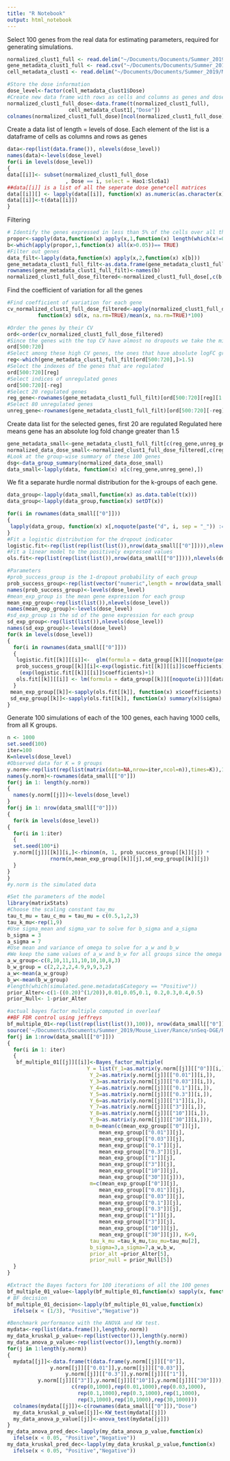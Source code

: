 ```yaml
---
title: "R Notebook"
output: html_notebook
---
```

Select 100 genes from the real data for estimating parameters, required for generating simulations.

```r
normalized_clust1_full <- read.delim("~/Documents/Documents/Summer_2019/Mouse_Liver/Rance/SampleData/normalized_clust1_full.txt", header=TRUE)
gene_metadata_clust1_full <- read.csv("~/Documents/Documents/Summer_2019/Mouse_Liver/Rance/SampleData/gene_metadata_clust1_full.txt", row.names=1, sep="")
cell_metadata_clust1 <- read.delim("~/Documents/Documents/Summer_2019/Mouse_Liver/Rance/SampleData/cell_metadata_clust1.txt", row.names=1)
```


```r
#Store the dose information
dose_level<-factor(cell_metadata_clust1$Dose)
#Create new data frame with rows as cells and columns as genes and dose information
normalized_clust1_full_dose<-data.frame(t(normalized_clust1_full),
                    cell_metadata_clust1[,"Dose"])
colnames(normalized_clust1_full_dose)[ncol(normalized_clust1_full_dose)]<-"Dose"
```

Create a data list of length = levels of dose. Each element of the list is a dataframe of cells as columns and rows as genes

```r
data<-rep(list(data.frame()), nlevels(dose_level))
names(data)<-levels(dose_level)
for(i in levels(dose_level))
{
data[[i]]<- subset(normalized_clust1_full_dose
                   , Dose == i, select = Hao1:Slc6a1)
##data[[i]] is a list of all the seperate dose gene*cell matrices
data[[i]][] <- lapply(data[[i]], function(x) as.numeric(as.character(x)))
data[[i]]<-t(data[[i]])
}
```

Filtering

```r
# Identify the genes expressed in less than 5% of the cells over all the dose groups
propor<-sapply(data,function(x) apply(x,1,function(x) length(which(x!=0))/length(x)))
b<-which(apply(propor,1,function(x) all(x>0.05))== TRUE)
#Filter out genes
data_filt<-lapply(data,function(x) apply(x,2,function(x) x[b]))
gene_metadata_clust1_full_filt<-as.data.frame(gene_metadata_clust1_full[b,])
rownames(gene_metadata_clust1_full_filt)<-names(b)
normalized_clust1_full_dose_filtered<-normalized_clust1_full_dose[,c(b,ncol(normalized_clust1_full_dose))]
```

Find the coefficient of variation for all the genes
```r
#Find coefficient of variation for each gene
cv_normalized_clust1_full_dose_filtered<-apply(normalized_clust1_full_dose_filtered[,1:6826],2,
          function(x) sd(x, na.rm=TRUE)/mean(x, na.rm=TRUE)*100)
```


```r
#Order the genes by their CV
ord<-order(cv_normalized_clust1_full_dose_filtered)
#Since the genes with the top CV have almost no dropouts we take the middle HVG genes which have standard dropout rates ranging from 0.1-0.3
ord[500:720]
#Select among these high CV genes, the ones that have absolute logFC greater than 1,5
reg<-which(gene_metadata_clust1_full_filt[ord[500:720],]>1.5)
#Select the indexes of the genes that are regulated
ord[500:720][reg]
#Select indices of unregulated genes
ord[500:720][-reg]
#Select 20 regulated genes
reg_gene<-rownames(gene_metadata_clust1_full_filt)[ord[500:720][reg][1:20]]
#Select 80 unregulated genes
unreg_gene<-rownames(gene_metadata_clust1_full_filt)[ord[500:720][-reg][1:80]]
```

Create data list for the selected genes, first 20 are regulated
Regulated here means gene has an absolute log fold change greater than 1.5

```r
gene_metadata_small<-gene_metadata_clust1_full_filt[c(reg_gene,unreg_gene),1]
normalized_data_dose_small<-normalized_clust1_full_dose_filtered[,c(reg_gene,unreg_gene,"Dose")]
#Look at the group-wise summary of these 100 genes
dsg<-data_group_summary(normalized_data_dose_small)
data_small<-lapply(data, function(x) x[c(reg_gene,unreg_gene),])
```

We fit a separate hurdle normal distribution for the k-groups of each gene.

```r
data_group<-lapply(data_small,function(x) as.data.table(t(x)))
data_group<-lapply(data_group,function(x) setDT(x))

for(i in rownames(data_small[["0"]]))
{
 lapply(data_group, function(x) x[,noquote(paste("d", i, sep = "_")) := ifelse(x[[noquote(i)]] == 0, 0, 1)])
}
#Fit a logistic distribution for the dropout indicator
logistic.fit<-rep(list(rep(list(list()),nrow(data_small[["0"]]))),nlevels(dose_level))
#Fit a linear model to the positively expressed values
ols.fit<-rep(list(rep(list(list()),nrow(data_small[["0"]]))),nlevels(dose_level))

#Parameters
#prob_success_group is the 1-dropout probability of each group
prob_success_group<-rep(list(vector("numeric",length = nrow(data_small[["0"]]) )),nlevels(dose_level))
names(prob_success_group)<-levels(dose_level)
#mean_exp_group is the mean gene expression for each group
mean_exp_group<-rep(list(list()),nlevels(dose_level))
names(mean_exp_group)<-levels(dose_level)
#sd_exp_group is the sd of the gene expression for each group
sd_exp_group<-rep(list(list()),nlevels(dose_level))
names(sd_exp_group)<-levels(dose_level)
for(k in levels(dose_level))
{
  for(i in rownames(data_small[["0"]]))
  {
   logistic.fit[[k]][[i]]<-  glm(formula = data_group[[k]][[noquote(paste("d", i, sep = "_"))]] ~ 1 , data= data_group[[k]], family = binomial)
   prob_success_group[[k]][i]<-exp(logistic.fit[[k]][[i]]$coefficients)/
    (exp(logistic.fit[[k]][[i]]$coefficients)+1)
   ols.fit[[k]][[i]] <- lm(formula = data_group[[k]][[noquote(i)]][data_group[[k]][[noquote(i)]]>0]~1)         
  }
 mean_exp_group[[k]]<-sapply(ols.fit[[k]], function(x) x$coefficients) 
 sd_exp_group[[k]]<-sapply(ols.fit[[k]], function(x) summary(x)$sigma)
}
```



Generate 100 simulations of each of the 100 genes, each having 1000 cells, from all K groups.

```r
n <- 1000
set.seed(100)
iter=100
K=nlevels(dose_level)
#Observed data for K = 9 groups
y.norm<-rep(list(rep(list(matrix(data=NA,nrow=iter,ncol=n)),times=K)),100)
names(y.norm)<-rownames(data_small[["0"]])
for(j in 1: length(y.norm))
{
  names(y.norm[[j]])<-levels(dose_level)
}
for(j in 1: nrow(data_small[["0"]]))
{
  for(k in levels(dose_level))
{
  for(i in 1:iter)
  {
  set.seed(100*i)
  y.norm[[j]][[k]][i,]<-rbinom(n, 1, prob_success_group[[k]][j]) * 
              rnorm(n,mean_exp_group[[k]][j],sd_exp_group[[k]][j])
  }
}
}
#y.norm is the simulated data
```

```r
#Set the parameters of the model
library(matrixStats)
#Choose the scaling constant tau_mu
tau_t_mu = tau_c_mu = tau_mu = c(0.5,1,2,3)
tau_k_mu<-rep(1,9)
#Use sigma_mean and sigma_var to solve for b_sigma and a_sigma
b_sigma = 3
a_sigma = 7
#Use mean and variance of omega to solve for a_w and b_w
#We keep the same values of a_w and b_w for all groups since the omega mean and omega SD values are more or less consistent.
a_w_group<-c(8,10,11,11,10,10,10,8,3)
b_w_group = c(2,2,2,2,4.9,9,9,3,2)
a_w<-mean(a_w_group)
b_w<-mean(b_w_group)
#length(which(simulated.gene.metadata$Category == "Positive"))
prior_Alter<-c(1-((0.20)^(1/20)),0.01,0.05,0.1, 0.2,0.3,0.4,0.5)
prior_Null<- 1-prior_Alter
```


```r
#actual bayes factor multiple computed in overleaf
##BF FDR control using jeffreys 
bf_multiple_01<-rep(list(rep(list(list()),100)), nrow(data_small[["0"]]))
source('~/Documents/Documents/Summer_2019/Mouse_Liver/Rance/snSeq-DGE/R/BayesFactorMultiple.R')
for(j in 1:nrow(data_small[["0"]]))
{
  for(i in 1: iter)
  {
   bf_multiple_01[[j]][[i]]<-Bayes_factor_multiple(
                          Y = list(Y_1=as.matrix(y.norm[[j]][["0"]][i,]), 
                           Y_2=as.matrix(y.norm[[j]][["0.01"]][i,]),
                           Y_3=as.matrix(y.norm[[j]][["0.03"]][i,]),
                           Y_4=as.matrix(y.norm[[j]][["0.1"]][i,]),
                           Y_5=as.matrix(y.norm[[j]][["0.3"]][i,]),
                           Y_6=as.matrix(y.norm[[j]][["1"]][i,]),
                           Y_7=as.matrix(y.norm[[j]][["3"]][i,]),
                           Y_8=as.matrix(y.norm[[j]][["10"]][i,]),
                           Y_9=as.matrix(y.norm[[j]][["30"]][i,])),
                           m_0=mean(c(mean_exp_group[["0"]][j],
                              mean_exp_group[["0.01"]][j],
                              mean_exp_group[["0.03"]][j],
                              mean_exp_group[["0.1"]][j],
                              mean_exp_group[["0.3"]][j],
                              mean_exp_group[["1"]][j],
                              mean_exp_group[["3"]][j],
                              mean_exp_group[["10"]][j],
                              mean_exp_group[["30"]][j])),
                           m=c(mean_exp_group[["0"]][j],
                              mean_exp_group[["0.01"]][j],
                              mean_exp_group[["0.03"]][j],
                              mean_exp_group[["0.1"]][j],
                              mean_exp_group[["0.3"]][j],
                              mean_exp_group[["1"]][j],
                              mean_exp_group[["3"]][j],
                              mean_exp_group[["10"]][j],
                              mean_exp_group[["30"]][j]), K=9,
                           tau_k_mu =tau_k_mu,tau_mu=tau_mu[2], 
                           b_sigma=3,a_sigma=7,a_w,b_w,
                           prior_alt =prior_Alter[5],
                           prior_null = prior_Null[5]) 
  }
}

```


```r
#Extract the Bayes factors for 100 iterations of all the 100 genes
bf_multiple_01_value<-lapply(bf_multiple_01,function(x) sapply(x, function(x) exp(x$l_Bayes_factor_01)))
# BF decision
bf_multiple_01_decision<-lapply(bf_multiple_01_value,function(x)
  ifelse(x < (1/3), "Positive","Negative"))

```

```r
#Benchmark performance with the ANOVA and KW test.
mydata<-rep(list(data.frame()),length(y.norm))
my_data_kruskal_p_value<-rep(list(vector()),length(y.norm))
my_data_anova_p_value<-rep(list(vector()),length(y.norm))
for(j in 1:length(y.norm))
{
  mydata[[j]]<-data.frame(t(data.frame(y.norm[[j]][["0"]],
              y.norm[[j]][["0.01"]],y.norm[[j]][["0.03"]],                                 y.norm[[j]][["0.1"]],y.norm[[j]][[5]],
                   y.norm[[j]][["0.3"]],y.norm[[j]][["1"]],
          y.norm[[j]][["3"]],y.norm[[j]][["10"]],y.norm[[j]][["30"]])),
                     c(rep(0,1000),rep(0.01,1000),rep(0.03,1000),
                       rep(0.1,1000),rep(0.3,1000),rep(1,1000),
                       rep(3,1000),rep(10,1000),rep(30,1000))) 
  colnames(mydata[[j]])<-c(rownames(data_small[["0"]]),"Dose")
  my_data_kruskal_p_value[[j]]<-KW_test(mydata[[j]])
  my_data_anova_p_value[[j]]<-anova_test(mydata[[j]])
}
my_data_anova_pred_dec<-lapply(my_data_anova_p_value,function(x)
  ifelse(x < 0.05, "Positive","Negative"))
my_data_kruskal_pred_dec<-lapply(my_data_kruskal_p_value,function(x)
  ifelse(x < 0.05, "Positive","Negative"))
```

